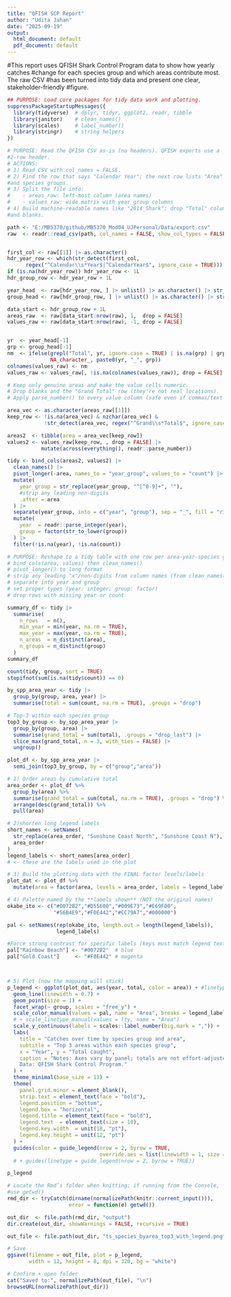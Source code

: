 ```yaml
---
title: "QFISH SCP Report"
author: "Udita Jahan"
date: "2025-09-19"
output:
  html_document: default
  pdf_document: default
---
```


#This report uses QFISH Shark Control Program data to show how yearly catches 
#change for each species group and which areas contribute most. The raw CSV 
#has been turned into tidy data and present one clear, stakeholder-friendly 
#figure.

```r
## PURPOSE: Load core packages for tidy data work and plotting.
suppressPackageStartupMessages({
  library(tidyverse)  # dplyr, tidyr, ggplot2, readr, tibble
  library(janitor)    # clean_names()
  library(scales)     # label_number()
  library(stringr)    # string helpers
})
```


```r
# PURPOSE: Read the QFISH CSV as-is (no headers). QFISH exports use a 
#2-row header.
# ACTIONS:
# 1) Read CSV with col_names = FALSE.
# 2) Find the row that says "Calendar Year"; the next row lists "Area" 
#and species groups.
# 3) Split the file into:
#    - areas_raw: left-most column (area names)
#    - values_raw: wide matrix with year_group columns
# 4) Build machine-readable names like "2014_Shark"; drop "Total" columns 
#and blanks.

path <- "E:/MB5370/github/MB5370_Mod04_UJPersonal/Data/export.csv"
raw  <- readr::read_csv(path, col_names = FALSE, show_col_types = FALSE)


first_col <- raw[[1]] |> as.character()
hdr_year_row <- which(str_detect(first_col, 
      regex("^Calendar\\s*Year$|^CalendarYear$", ignore_case = TRUE)))[1]
if (is.na(hdr_year_row)) hdr_year_row <- 1L
hdr_group_row <- hdr_year_row + 1L

year_head  <- raw[hdr_year_row, ] |> unlist() |> as.character() |> str_squish()
group_head <- raw[hdr_group_row, ] |> unlist() |> as.character() |> str_squish()

data_start <- hdr_group_row + 1L
areas_raw  <- raw[data_start:nrow(raw), 1,  drop = FALSE]
values_raw <- raw[data_start:nrow(raw), -1, drop = FALSE]


yr  <- year_head[-1]
grp <- group_head[-1]
nm  <- ifelse(grepl("Total", yr, ignore.case = TRUE) | is.na(grp) | grp == "",
              NA_character_, paste0(yr, "_", grp))
colnames(values_raw) <- nm
values_raw <- values_raw[, !is.na(colnames(values_raw)), drop = FALSE]

```


```r
# Keep only genuine areas and make the value cells numeric.
# Drop blanks and the "Grand Total" row (they're not real locations).
# Apply parse_number() to every value column (safe even if commas/text appear).

area_vec <- as.character(areas_raw[[1]])
keep_row <- !is.na(area_vec) & nzchar(area_vec) &
            !str_detect(area_vec, regex("^Grand\\s*Total$", ignore_case = TRUE))

areas2  <- tibble(area = area_vec[keep_row])
values2 <- values_raw[keep_row, , drop = FALSE] |>
           mutate(across(everything(), readr::parse_number))

tidy <- bind_cols(areas2, values2) |>
  clean_names() |>
  pivot_longer(-area, names_to = "year_group", values_to = "count") |>
  mutate(
    year_group = str_replace(year_group, "^[^0-9]+", ""),
    #strip any leading non-digits
    .after = area
  ) |>
  separate(year_group, into = c("year", "group"), sep = "_", fill = "right") |>
  mutate(
    year  = readr::parse_integer(year),
    group = factor(str_to_lower(group))
  ) |>
  filter(!is.na(year), !is.na(count))

```

```r
# PURPOSE: Reshape to a tidy table with one row per area-year-species group.
# bind_cols(area, values) then clean_names()
# pivot_longer() to long format
# strip any leading "x"/non-digits from column names (from clean_names())
# separate into year and group
# set proper types (year: integer; group: factor)
# drop rows with missing year or count

summary_df <- tidy |>
  summarise(
    n_rows   = n(),
    min_year = min(year, na.rm = TRUE),
    max_year = max(year, na.rm = TRUE),
    n_areas  = n_distinct(area),
    n_groups = n_distinct(group)
  )
summary_df

count(tidy, group, sort = TRUE)
stopifnot(sum(is.na(tidy$count)) == 0)

```

```r
by_spp_area_year <- tidy |>
  group_by(group, area, year) |>
  summarise(total = sum(count, na.rm = TRUE), .groups = "drop")

# Top-3 within each species group
top3_by_group <- by_spp_area_year |>
  group_by(group, area) |>
  summarise(grand_total = sum(total), .groups = "drop_last") |>
  slice_max(grand_total, n = 3, with_ties = FALSE) |>
  ungroup()

plot_df <- by_spp_area_year |>
  semi_join(top3_by_group, by = c("group","area"))

```



```r
# 1) Order areas by cumulative total
area_order <- plot_df %>%
  group_by(area) %>%
  summarise(grand_total = sum(total, na.rm = TRUE), .groups = "drop") %>%
  arrange(desc(grand_total)) %>%
  pull(area)

# 2)shorten long legend labels
short_names <- setNames(
  str_replace(area_order, "Sunshine Coast North", "Sunshine Coast N"),
  area_order
)
legend_labels <- short_names[area_order]           
# <- these are the labels used in the plot

# 3) Build the plotting data with the FINAL factor levels/labels
plot_dat <- plot_df %>%
  mutate(area = factor(area, levels = area_order, labels = legend_labels))

# 4) Palette named by the **labels shown** (NOT the original names)
okabe_ito <- c("#0072B2","#D55E00","#009E73","#E69F00",
               "#56B4E9","#F0E442","#CC79A7","#000000")

pal <- setNames(rep(okabe_ito, length.out = length(legend_labels)), 
                legend_labels)

#Force strong contrast for specific labels (keys must match legend text exactly)
pal["Rainbow Beach"] <- "#0072B2"  # blue
pal["Gold Coast"]     <- "#F0E442" # magenta



# 5) Plot (now the mapping will stick)
p_legend <- ggplot(plot_dat, aes(year, total, color = area)) + #linetype = area
  geom_line(linewidth = 0.7) +
  geom_point(size = 1) +
  facet_wrap(~ group, scales = "free_y") +
  scale_color_manual(values = pal, name = "Area", breaks = legend_labels) +
  # + scale_linetype_manual(values = lty, name = "Area")
  scale_y_continuous(labels = scales::label_number(big.mark = ",")) +
  labs(
    title = "Catches over time by species group and area",
    subtitle = "Top 3 areas within each species group",
    x = "Year", y = "Total caught",
    caption = "Notes: Axes vary by panel; totals are not effort-adjusted. 
    Data: QFISH Shark Control Program."
  ) +
  theme_minimal(base_size = 13) +
  theme(
    panel.grid.minor = element_blank(),
    strip.text = element_text(face = "bold"),
    legend.position = "bottom",
    legend.box = "horizontal",
    legend.title = element_text(face = "bold"),
    legend.text  = element_text(size = 10),
    legend.key.width  = unit(18, "pt"),
    legend.key.height = unit(12, "pt")
  ) +
  guides(color = guide_legend(nrow = 2, byrow = TRUE,
                              override.aes = list(linewidth = 1, size = 1.2)))
  # + guides(linetype = guide_legend(nrow = 2, byrow = TRUE))

p_legend

```


```r

# Locate the Rmd’s folder when knitting; if running from the Console,
#use getwd()
rmd_dir <- tryCatch(dirname(normalizePath(knitr::current_input())),
                    error = function(e) getwd())

out_dir  <- file.path(rmd_dir, "output")
dir.create(out_dir, showWarnings = FALSE, recursive = TRUE)

out_file <- file.path(out_dir, "ts_species_byarea_top3_with_legend.png")

# Save
ggsave(filename = out_file, plot = p_legend,
       width = 12, height = 8, dpi = 320, bg = "white")

# Confirm + open folder
cat("Saved to:", normalizePath(out_file), "\n")
browseURL(normalizePath(out_dir))

```










